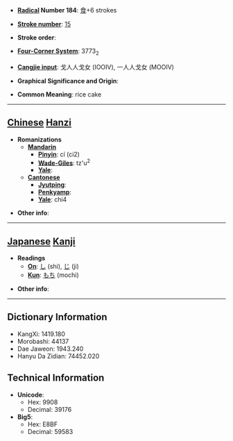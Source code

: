 * '''[[Wiktionary:Chinese radical index| Radical]] Number 184''': [[Wiktionary:Chinese radical index 食|食]]+6 strokes

* '''[[Wiktionary:Chinese total strokes index|Stroke number]]''': [[Wiktionary:Chinese total strokes index 15|15]]

* '''Stroke order''': 

* '''[[Wiktionary:Chinese four corner index|Four-Corner System]]''': 3773<sub>2</sub>

* '''[[Wiktionary:Chinese Cangjie index|Cangjie input]]''': 戈人人戈女 (IOOIV), 一人人戈女 (MOOIV)

* '''Graphical Significance and Origin''': 

* '''Common Meaning''': rice cake

----

== [[Chinese]] [[Hanzi]] ==

* '''Romanizations'''
** '''[[Mandarin]]'''
*** '''[[Pinyin]]''': cí (ci2)
*** '''[[Wade-Giles]]''': tz'u<sup>2</sup>
*** '''[[Yale]]''': 
** '''[[Cantonese]]'''
*** '''[[Jyutping]]''':
*** '''[[Penkyamp]]''': 
*** '''[[Yale]]''': chi4

* '''Other info''': 

----

== [[Japanese]] [[Kanji]] ==

* '''Readings'''
** '''[[On]]''': [[し]] (shi), [[じ]] (ji)
** '''[[Kun]]''': [[もち]] (mochi)

* '''Other info''':  

----

== Dictionary Information ==

* KangXi: 1419.180
* Morobashi: 44137
* Dae Jaweon: 1943.240
* Hanyu Da Zidian: 74452.020

== Technical Information ==

* '''Unicode''':
** Hex: 9908
** Decimal: 39176
* '''Big5''':
** Hex: E8BF
** Decimal: 59583